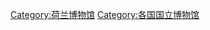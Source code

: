 {{Commonscat|National museums of the Netherlands}}

[[Category:荷兰博物馆|Category:荷兰博物馆]]
[[Category:各国国立博物馆|Category:各国国立博物馆]]
